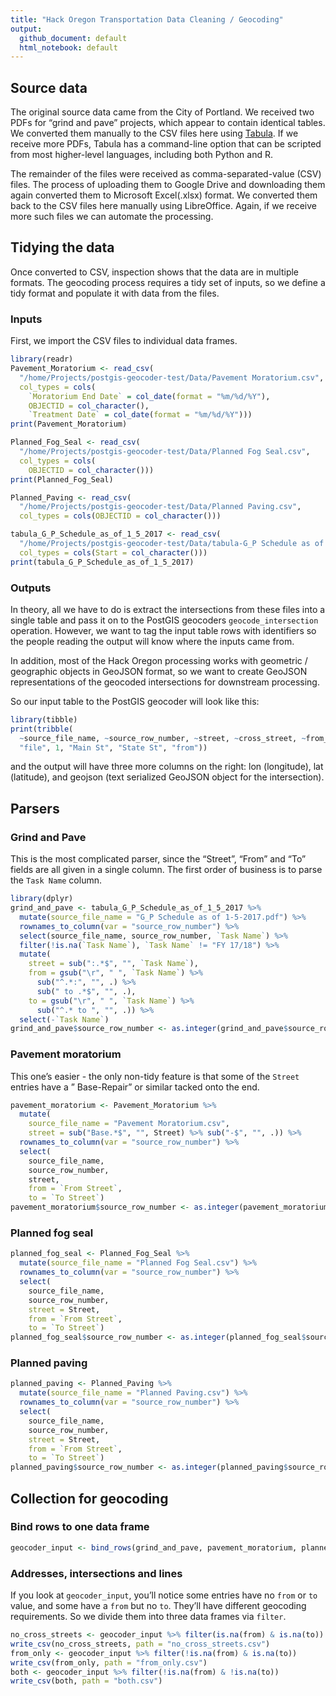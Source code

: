 ```yaml
---
title: "Hack Oregon Transportation Data Cleaning / Geocoding"
output:
  github_document: default
  html_notebook: default
---
```


## Source data
The original source data came from the City of Portland. We received two PDFs for "grind and pave" projects, which appear to contain identical tables. We converted them manually to the CSV files here using [Tabula](http://tabula.technology/). If we receive more PDFs, Tabula has a command-line option that can be scripted from most higher-level languages, including both Python and R.

The remainder of the files were received as comma-separated-value (CSV) files. The process of uploading them to Google Drive and downloading them again converted them to Microsoft Excel(.xlsx) format. We converted them back to the CSV files here manually using LibreOffice. Again, if we receive more such files we can automate the processing.

## Tidying the data
Once converted to CSV, inspection shows that the data are in multiple formats. The geocoding process requires a tidy set of inputs, so we define a tidy format and populate it with data from the files.

### Inputs
First, we import the CSV files to individual data frames.

```r
library(readr)
Pavement_Moratorium <- read_csv(
  "/home/Projects/postgis-geocoder-test/Data/Pavement Moratorium.csv",
  col_types = cols(
    `Moratorium End Date` = col_date(format = "%m/%d/%Y"),
    OBJECTID = col_character(), 
    `Treatment Date` = col_date(format = "%m/%d/%Y")))
print(Pavement_Moratorium)

Planned_Fog_Seal <- read_csv(
  "/home/Projects/postgis-geocoder-test/Data/Planned Fog Seal.csv",
  col_types = cols(
    OBJECTID = col_character()))
print(Planned_Fog_Seal)

Planned_Paving <- read_csv(
  "/home/Projects/postgis-geocoder-test/Data/Planned Paving.csv",
  col_types = cols(OBJECTID = col_character()))

tabula_G_P_Schedule_as_of_1_5_2017 <- read_csv(
  "/home/Projects/postgis-geocoder-test/Data/tabula-G_P Schedule as of 1-5-2017.csv",
  col_types = cols(Start = col_character()))
print(tabula_G_P_Schedule_as_of_1_5_2017)

```
### Outputs
In theory, all we have to do is extract the intersections from these files into a single table and pass it on to the PostGIS geocoders `geocode_intersection` operation. However, we want to tag the input table rows with identifiers so the people reading the output will know where the inputs came from.

In addition, most of the Hack Oregon processing works with geometric / geographic objects in GeoJSON format, so we want to create GeoJSON representations of the geocoded intersections for downstream processing.

So our input table to the PostGIS geocoder will look like this:

```r
library(tibble)
print(tribble(
  ~source_file_name, ~source_row_number, ~street, ~cross_street, ~from_or_to,
  "file", 1, "Main St", "State St", "from"))

```

and the output will have three more columns on the right: lon (longitude), lat (latitude), and geojson (text serialized GeoJSON object for the intersection).

## Parsers

### Grind and Pave
This is the most complicated parser, since the "Street", "From" and "To" fields are all given in a single column. The first order of business is to parse the `Task Name` column.

```r
library(dplyr)
grind_and_pave <- tabula_G_P_Schedule_as_of_1_5_2017 %>%
  mutate(source_file_name = "G_P Schedule as of 1-5-2017.pdf") %>%
  rownames_to_column(var = "source_row_number") %>%
  select(source_file_name, source_row_number, `Task Name`) %>%
  filter(!is.na(`Task Name`), `Task Name` != "FY 17/18") %>%
  mutate(
    street = sub(":.*$", "", `Task Name`),
    from = gsub("\r", " ", `Task Name`) %>%
      sub("^.*:", "", .) %>%
      sub(" to .*$", "", .),
    to = gsub("\r", " ", `Task Name`) %>%
      sub("^.* to ", "", .)) %>%
  select(-`Task Name`)
grind_and_pave$source_row_number <- as.integer(grind_and_pave$source_row_number)
```
### Pavement moratorium
This one's easier - the only non-tidy feature is that some of the `Street` entries have a " Base-Repair" or similar tacked onto the end.

```r
pavement_moratorium <- Pavement_Moratorium %>%
  mutate(
    source_file_name = "Pavement Moratorium.csv",
    street = sub("Base.*$", "", Street) %>% sub("-$", "", .)) %>%
  rownames_to_column(var = "source_row_number") %>%
  select(
    source_file_name, 
    source_row_number, 
    street, 
    from = `From Street`,
    to = `To Street`)
pavement_moratorium$source_row_number <- as.integer(pavement_moratorium$source_row_number)
```

### Planned fog seal
```r
planned_fog_seal <- Planned_Fog_Seal %>%
  mutate(source_file_name = "Planned Fog Seal.csv") %>%
  rownames_to_column(var = "source_row_number") %>%
  select(
    source_file_name, 
    source_row_number, 
    street = Street, 
    from = `From Street`,
    to = `To Street`)
planned_fog_seal$source_row_number <- as.integer(planned_fog_seal$source_row_number)
```

### Planned paving
```r
planned_paving <- Planned_Paving %>%
  mutate(source_file_name = "Planned Paving.csv") %>%
  rownames_to_column(var = "source_row_number") %>%
  select(
    source_file_name, 
    source_row_number, 
    street = Street, 
    from = `From Street`,
    to = `To Street`)
planned_paving$source_row_number <- as.integer(planned_paving$source_row_number)
```

## Collection for geocoding
### Bind rows to one data frame
```r
geocoder_input <- bind_rows(grind_and_pave, pavement_moratorium, planned_fog_seal, planned_paving)
```

### Addresses, intersections and lines
If you look at `geocoder_input`, you'll notice some entries have no `from` or `to` value, and some have a `from` but no `to`. They'll have different geocoding requirements. So we divide them into three data frames via `filter`.
```r
no_cross_streets <- geocoder_input %>% filter(is.na(from) & is.na(to))
write_csv(no_cross_streets, path = "no_cross_streets.csv")
from_only <- geocoder_input %>% filter(!is.na(from) & is.na(to))
write_csv(from_only, path = "from_only.csv")
both <- geocoder_input %>% filter(!is.na(from) & !is.na(to))
write_csv(both, path = "both.csv")
```
